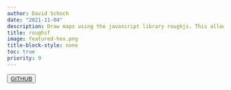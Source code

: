 ```yaml
---
author: David Schoch
date: "2021-11-04"
description: Draw maps using the javascript library roughjs. This allows to draw sketchy, hand-drawn-like maps.
title: roughsf
image: featured-hex.png
title-block-style: none
toc: true
priority: 9
---
```


<button type="button" class="btn btn-outline-success"><a href="https://github.com/schochastics/roughsf">GITHUB</a></button>